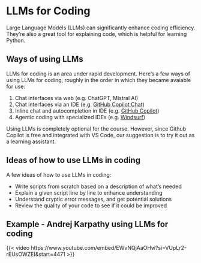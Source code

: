 # LLMs for Coding

Large Language Models (LLMs) can significantly enhance coding efficiency. They're also a great tool for explaining code, which is helpful for learning Python.

## Ways of using LLMs

LLMs for coding is an area under rapid development. Here's a few ways of using LLMs for coding, roughly in the order in which they became avaiable for use:

1. Chat interfaces via web (e.g. ChatGPT, Mistral AI)
2. Chat interfaces via an IDE (e.g. [GitHub Copilot Chat](https://marketplace.visualstudio.com/items?itemName=GitHub.copilot-chat))
3. Inline chat and autocompletion in IDE (e.g. [GitHub Copilot](https://marketplace.visualstudio.com/items?itemName=GitHub.copilot))
4. Agentic coding with specialized IDEs (e.g. [Windsurf](https://windsurf.com/editor))

Using LLMs is completely optional for the course. However, since Github Copilot is free and integrated with VS Code, our suggestion is to try it out as a learning assistant.

## Ideas of how to use LLMs in coding

A few ideas of how to use LLMs in coding:

- Write scripts from scratch based on a description of what's needed
- Explain a given script line by line to enhance understanding
- Understand cryptic error messages, and get potential solutions
- Review the quality of your code to see if it could be improved

## Example - Andrej Karpathy using LLMs for coding

{{< video https://www.youtube.com/embed/EWvNQjAaOHw?si=VUpLr2-rEUsOWZEI&amp;start=4471 >}}